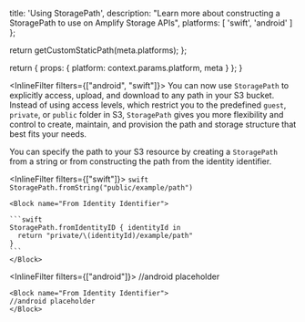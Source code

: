 
  title: 'Using StoragePath',
  description: "Learn more about constructing a StoragePath to use on Amplify Storage APIs",
  platforms: [
    'swift',
    'android'
  ]
};

  return getCustomStaticPath(meta.platforms);
};

  return {
    props: {
      platform: context.params.platform,
      meta
    }
  };
}

<InlineFilter filters={["android", "swift"]}>
You can now use `StoragePath` to explicitly access, upload, and download to any path in your S3 bucket.
Instead of using access levels, which restrict you to the predefined `guest`, `private`, or `public` folder in S3, `StoragePath` gives you more flexibility and control to create, maintain, and provision the path and storage structure that best fits your needs.

You can specify the path to your S3 resource by creating a `StoragePath` from a string or from constructing the path from the identity identifier.

</InlineFilter>

<InlineFilter filters={["swift"]}>
  <BlockSwitcher>
    <Block name="From String">
    ```swift
      StoragePath.fromString("public/example/path")
    ```
    </Block>

    <Block name="From Identity Identifier">

    ```swift
    StoragePath.fromIdentityID { identityId in
      return "private/\(identityId)/example/path"
    }
    ```
    </Block>
  </BlockSwitcher>
</InlineFilter>

<InlineFilter filters={["android"]}>
  <BlockSwitcher>
    <Block name="From String">
    //android placeholder
    </Block>

    <Block name="From Identity Identifier">
    //android placeholder
    </Block>
  </BlockSwitcher>
</InlineFilter>
